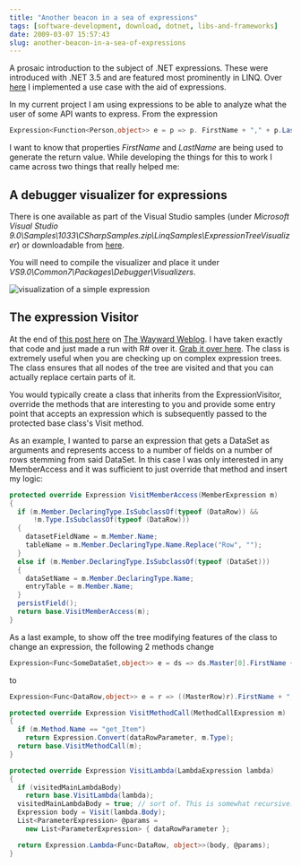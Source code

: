 ```yaml
---
title: "Another beacon in a sea of expressions"
tags: [software-development, download, dotnet, libs-and-frameworks]
date: 2009-03-07 15:57:43
slug: another-beacon-in-a-sea-of-expressions
---
```


A prosaic introduction to the subject of .NET expressions. These were introduced with .NET 3.5 and are featured most prominently in LINQ. Over [here](/go/118) I implemented a use case with the aid of expressions.

In my current project I am using expressions to be able to analyze what the user of some API wants to express. From the expression

```csharp
Expression<Function<Person,object>> e = p => p. FirstName + "," + p.LastName
```

I want to know that properties _FirstName_ and _LastName_ are being used to generate the return value. While developing the things for this to work I came across two things that really helped me:

## A debugger visualizer for expressions

There is one available as part of the Visual Studio samples (under _Microsoft Visual Studio 9.0\Samples\1033\CSharpSamples.zip\LinqSamples\ExpressionTreeVisualizer_) or downloadable from [here](http://code.msdn.microsoft.com/csharpsamples).

You will need to compile the visualizer and place it under _VS9.0\Common7\Packages\Debugger\Visualizers_.

![visualization of a simple expression](/assets/expressiontreevisualizer.jpg)

## The expression Visitor

At the end of [this post here](http://blogs.msdn.com/mattwar/archive/2007/07/31/linq-building-an-iqueryable-provider-part-ii.aspx) on [The Wayward Weblog](http://blogs.msdn.com/mattwar/). I have taken exactly that code and just made a run with R# over it. [Grab it over here](/assets/ExpressionVisitor.cs). The class is extremely useful when you are checking up on complex expression trees. The class ensures that all nodes of the tree are visited and that you can actually replace certain parts of it. 

You would typically create a class that inherits from the ExpressionVisitor, override the methods that are interesting to you and provide some entry point that accepts an expression which is subsequently passed to the protected base class's Visit method. 

As an example, I wanted to parse an expression that gets a DataSet as arguments and represents access to a number of fields on a number of rows stemming from said DataSet. In this case I was only interested in any MemberAccess and it was sufficient to just override that method and insert my logic:

```csharp
protected override Expression VisitMemberAccess(MemberExpression m)
{
  if (m.Member.DeclaringType.IsSubclassOf(typeof (DataRow)) &&
      !m.Type.IsSubclassOf(typeof (DataRow)))
  {
    datasetFieldName = m.Member.Name;
    tableName = m.Member.DeclaringType.Name.Replace("Row", "");
  }
  else if (m.Member.DeclaringType.IsSubclassOf(typeof (DataSet)))
  {
    dataSetName = m.Member.DeclaringType.Name;
    entryTable = m.Member.Name;
  }
  persistField();
  return base.VisitMemberAccess(m);
}
```

As a last example, to show off the tree modifying features of the class to change an expression, the following 2 methods change

```csharp
Expression<Func<SomeDataSet,object>> e = ds => ds.Master[0].FirstName + "," + ds.Master[0].GetAddresses()[0].City;
```
to 

```csharp
Expression<Func<DataRow,object>> e = r => ((MasterRow)r).FirstName + "," + ((MasterRow)r).GetAddresses()[0].City;

protected override Expression VisitMethodCall(MethodCallExpression m)
{
  if (m.Method.Name == "get_Item")
    return Expression.Convert(dataRowParameter, m.Type);
  return base.VisitMethodCall(m);
}

protected override Expression VisitLambda(LambdaExpression lambda)
{
  if (visitedMainLambdaBody) 
    return base.VisitLambda(lambda);
  visitedMainLambdaBody = true; // sort of. This is somewhat recursive...
  Expression body = Visit(lambda.Body);
  List<ParameterExpression> @params =
    new List<ParameterExpression> { dataRowParameter };

  return Expression.Lambda<Func<DataRow, object>>(body, @params);
}
```